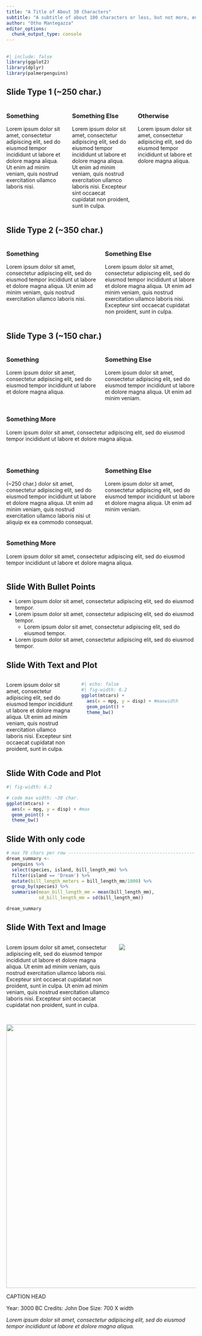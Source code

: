 ```yaml
---
title: "A Title of About 30 Characters"
subtitle: "A subtitle of about 100 characters or less, but not more, enough to fill around 2 rows of text."
author: "Otho Mantegazza"
editor_options: 
  chunk_output_type: console
---
```

 
## {background-image="img/playfair-timeseries.png" background-size="contain" background-repeat="no-repeat"}

```r
#| include: false
library(ggplot2)
library(dplyr)
library(palmerpenguins)
```

 
## Slide Type 1 (~250 char.)

:::: {.columns}

::: {.column width="30%"}
### Something

Lorem ipsum dolor sit amet, consectetur adipiscing elit, sed do eiusmod tempor incididunt ut labore et dolore magna aliqua. Ut enim ad minim veniam, quis nostrud exercitation ullamco laboris nisi.
:::

::: {.column width="30%"}
### Something Else

Lorem ipsum dolor sit amet, consectetur adipiscing elit, sed do eiusmod tempor incididunt ut labore et dolore magna aliqua. Ut enim ad minim veniam, quis nostrud exercitation ullamco laboris nisi. Excepteur sint occaecat cupidatat non proident, sunt in culpa.
:::

::: {.column width="30%"}
### Otherwise

Lorem ipsum dolor sit amet, consectetur adipiscing elit, sed do eiusmod tempor incididunt ut labore et dolore magna aliqua.
:::

::::

## Slide Type 2 (~350 char.)

:::: {.columns}

::: {.column width="45%"}
### Something

Lorem ipsum dolor sit amet, consectetur adipiscing elit, sed do eiusmod tempor incididunt ut labore et dolore magna aliqua. Ut enim ad minim veniam, quis nostrud exercitation ullamco laboris nisi.
:::

::: {.column width="45%"}
### Something Else

Lorem ipsum dolor sit amet, consectetur adipiscing elit, sed do eiusmod tempor incididunt ut labore et dolore magna aliqua. Ut enim ad minim veniam, quis nostrud exercitation ullamco laboris nisi. Excepteur sint occaecat cupidatat non proident, sunt in culpa.
:::

::::

## Slide Type 3 (~150 char.)

:::: {.columns}

::: {.column width="45%"}
### Something

Lorem ipsum dolor sit amet, consectetur adipiscing elit, sed do eiusmod tempor incididunt ut labore et dolore magna aliqua.
:::

::: {.column width="45%"}
### Something Else

Lorem ipsum dolor sit amet, consectetur adipiscing elit, sed do eiusmod tempor incididunt ut labore et dolore magna aliqua. Ut enim ad minim veniam.
:::

::::

:::: {.columns}

::: {.column width="45%"}
### Something More

Lorem ipsum dolor sit amet, consectetur adipiscing elit, sed do eiusmod tempor incididunt ut labore et dolore magna aliqua.
:::

::::

## {.no-title-slide}

:::: {.columns}

::: {.column width="45%"}
### Something

(~250 char.) dolor sit amet, consectetur adipiscing elit, sed do eiusmod tempor incididunt ut labore et dolore magna aliqua. Ut enim ad minim veniam, quis nostrud exercitation ullamco laboris nisi ut aliquip ex ea commodo consequat.
:::

::: {.column width="45%"}
### Something Else

Lorem ipsum dolor sit amet, consectetur adipiscing elit, sed do eiusmod tempor incididunt ut labore et dolore magna aliqua. Ut enim ad minim veniam.
:::

::::

:::: {.columns}

::: {.column width="45%"}
### Something More

Lorem ipsum dolor sit amet, consectetur adipiscing elit, sed do eiusmod tempor incididunt ut labore et dolore magna aliqua.
:::

::::

## Slide With Bullet Points

::: {.list}

- Lorem ipsum dolor sit amet, consectetur adipiscing elit, sed do eiusmod tempor.
- Lorem ipsum dolor sit amet, consectetur adipiscing elit, sed do eiusmod tempor.
  - Lorem ipsum dolor sit amet, consectetur adipiscing elit, sed do eiusmod tempor.
- Lorem ipsum dolor sit amet, consectetur adipiscing elit, sed do eiusmod tempor.

:::

## Slide With Text and Plot

:::: {.columns}

::: {.column width="35%"}

Lorem ipsum dolor sit amet, consectetur adipiscing elit, sed do eiusmod tempor incididunt ut labore et dolore magna aliqua. Ut enim ad minim veniam, quis nostrud exercitation ullamco laboris nisi. Excepteur sint occaecat cupidatat non proident, sunt in culpa.

:::

::: {.column width="60%"}
```r
#| echo: false
#| fig-width: 6.2
ggplot(mtcars) +
  aes(x = mpg, y = disp) + #maxwidth
  geom_point() +
  theme_bw()
```

:::

::::

## Slide With Code and Plot

```r
#| fig-width: 6.2

# code max width: ~30 char.
ggplot(mtcars) +
  aes(x = mpg, y = disp) + #max
  geom_point() +
  theme_bw()
```

## Slide With only code

```r
# max 70 chars per row -----------------------------------------------
dream_summary <- 
  penguins %>%
  select(species, island, bill_length_mm) %>% 
  filter(island == 'Dream') %>% 
  mutate(bill_length_meters = bill_length_mm/1000) %>% 
  group_by(species) %>% 
  summarise(mean_bill_length_mm = mean(bill_length_mm),
            sd_bill_length_mm = sd(bill_length_mm))

dream_summary
```

## Slide With Text and Image

:::: {.columns}

::: {.column width="55%"}
Lorem ipsum dolor sit amet, consectetur adipiscing elit, sed do eiusmod tempor incididunt ut labore et dolore magna aliqua. Ut enim ad minim veniam, quis nostrud exercitation ullamco laboris nisi. Excepteur sint occaecat cupidatat non proident, sunt in culpa.
Ut enim ad minim veniam, quis nostrud exercitation ullamco laboris nisi. Excepteur sint occaecat cupidatat non proident, sunt in culpa.
:::

::: {.column width="40%"}
![](img/nightingale-full-half.png)
:::

::::

## 

<!-- Slide with image and capiton -->

![](img/hierogyph-cursive.jpg){.absolute top=0 right=350 height="700"}


::: {.caption .absolute left=700 bottom=0}

CAPTION HEAD

Year: 3000 BC
Credits: John Doe
Size: 700 X width

*Lorem ipsum dolor sit amet, consectetur adipiscing elit, sed do eiusmod tempor incididunt ut labore et dolore magna aliqua.*

:::